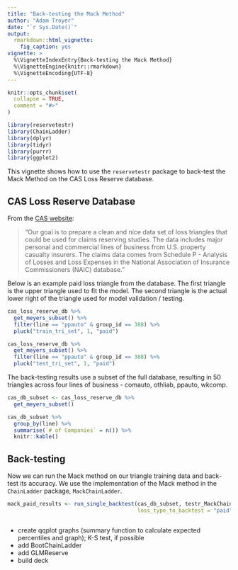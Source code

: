 ```yaml
---
title: "Back-testing the Mack Method"
author: "Adam Troyer"
date: "`r Sys.Date()`"
output: 
  rmarkdown::html_vignette:
    fig_caption: yes
vignette: >
  %\VignetteIndexEntry{Back-testing the Mack Method}
  %\VignetteEngine{knitr::rmarkdown}
  %\VignetteEncoding{UTF-8}
---
```


```r
knitr::opts_chunk$set(
  collapse = TRUE,
  comment = "#>"
)

library(reservetestr)
library(ChainLadder)
library(dplyr)
library(tidyr)
library(purrr)
library(ggplot2)

```

This vignette shows how to use the `reservetestr` package to back-test the Mack Method on the CAS Loss Reserve database. 

## CAS Loss Reserve Database

From the [CAS website](http://www.casact.org/research/index.cfm?fa=loss_reserves_data):

> "Our goal is to prepare a clean and nice data set of loss triangles that could be used for claims reserving studies.
The data includes major personal and commercial lines of business from U.S. property casualty insurers.
The claims data comes from Schedule P - Analysis of Losses and Loss Expenses
in the National Association of Insurance Commissioners (NAIC) database."

Below is an example paid loss triangle from the database. The first triangle is the upper triangle used to fit the model. The second triangle is the actual lower right of the triangle used for model validation / testing.

```r
cas_loss_reserve_db %>%
  get_meyers_subset() %>%
  filter(line == "ppauto" & group_id == 388) %>%
  pluck("train_tri_set", 1, "paid")
```

```r
cas_loss_reserve_db %>%
  get_meyers_subset() %>%
  filter(line == "ppauto" & group_id == 388) %>%
  pluck("test_tri_set", 1, "paid")
```

The back-testing results use a subset of the full database, resulting in 50 triangles across four lines of business - comauto, othliab, ppauto, wkcomp.

```r
cas_db_subset <- cas_loss_reserve_db %>%
  get_meyers_subset()

cas_db_subset %>%
  group_by(line) %>%
  summarise(`# of Companies` = n()) %>%
  knitr::kable()
```

## Back-testing

Now we can run the Mack method on our triangle training data and back-test its accuracy. We use the implementation of the Mack method in the `ChainLadder` package, `MackChainLadder`.


```r

mack_paid_results <- run_single_backtest(cas_db_subset, testr_MackChainLadder, 
                                         loss_type_to_backtest = "paid", method_label = "mack_paid")


```

```r



```

- create qqplot graphs (summary function to calculate expected percentiles and graph); K-S test, if possible
- add BootChainLadder 
- add GLMReserve
- build deck

